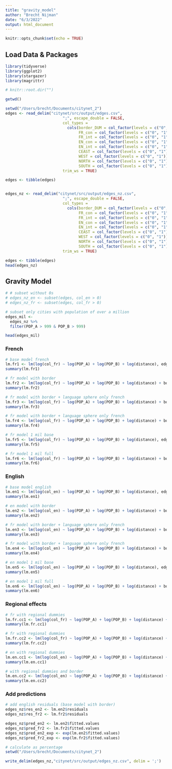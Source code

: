 ```yaml
---
title: "gravity_model"
author: "Brecht Nijman"
date: "6/3/2022"
output: html_document
---
```


```r
knitr::opts_chunk$set(echo = TRUE)
```

## Load Data & Packages

```r
library(tidyverse)
library(ggplot2)
library(stargazer)
library(magrittr)
```

```r
# knitr::root.dir("")
```

```r
getwd()
```


```r
setwd("/Users/brecht/Documents/citynet_2")
edges <- read_delim("citynet/src/output/edges.csv",
                         ";", escape_double = FALSE, 
                         col_types = 
                           cols(border_DUM = col_factor(levels = c("0", "1")), 
                                FR_con = col_factor(levels = c("0", "1")), 
                                FR_int = col_factor(levels = c("0", "1")), 
                                EN_con = col_factor(levels = c("0", "1")), 
                                EN_int = col_factor(levels = c("0", "1")),
                                CEAST = col_factor(levels = c("0", "1")), 
                                WEST = col_factor(levels = c("0", "1")), 
                                NORTH = col_factor(levels = c("0", "1")), 
                                SOUTH = col_factor(levels = c("0", "1"))), 
                         trim_ws = TRUE)

edges <- tibble(edges)


edges_nz <- read_delim("citynet/src/output/edges_nz.csv",
                         ";", escape_double = FALSE, 
                         col_types = 
                           cols(border_DUM = col_factor(levels = c("0", "1")), 
                                FR_con = col_factor(levels = c("0", "1")), 
                                FR_int = col_factor(levels = c("0", "1")), 
                                EN_con = col_factor(levels = c("0", "1")), 
                                EN_int = col_factor(levels = c("0", "1")),
                                CEAST = col_factor(levels = c("0", "1")), 
                                WEST = col_factor(levels = c("0", "1")), 
                                NORTH = col_factor(levels = c("0", "1")), 
                                SOUTH = col_factor(levels = c("0", "1"))), 
                         trim_ws = TRUE)

edges <- tibble(edges)
head(edges_nz)
```


## Gravity Model

```r
# # subset without 0s
# edges_nz_en <- subset(edges, col_en > 0)
# edges_nz_fr <- subset(edges, col_fr > 0)

# subset only cities with population of over a million
edges_mil <-
  edges_nz %>% 
  filter(POP_A > 999 & POP_B > 999)

head(edges_mil)
```

### French

```r
# base model french
lm.fr1 <- lm(log(col_fr) ~ log(POP_A) + log(POP_B) + log(distance), edges_nz)
summary(lm.fr1)
```

```r
# fr model with border
lm.fr2 <- lm(log(col_fr) ~ log(POP_A) + log(POP_B) + log(distance) + border_DUM, edges_nz)
summary(lm.fr2)
```

```r

# fr model with border + language sphere only french
lm.fr3 <- lm(log(col_fr) ~ log(POP_A) + log(POP_B) + log(distance) + border_DUM + FR_con, edges_nz)
summary(lm.fr3)

```


```r

# fr model with border + language sphere only french
lm.fr4 <- lm(log(col_fr) ~ log(POP_A) + log(POP_B) + log(distance) + border_DUM + FR_con + EN_con, edges_nz)
summary(lm.fr4)

```

```r
# fr model 1 mil base
lm.fr5 <- lm(log(col_fr) ~ log(POP_A) + log(POP_B) + log(distance), edges_mil)
summary(lm.fr5)
```

```r
# fr model 1 mil full
lm.fr6 <- lm(log(col_fr) ~ log(POP_A) + log(POP_B) + log(distance) + border_DUM + FR_con + EN_con, edges_nz)
summary(lm.fr6)
```


### English

```r
# base model english
lm.en1 <- lm(log(col_en) ~ log(POP_A) + log(POP_B) + log(distance), edges_nz)
summary(lm.en1)
```

```r
# en model with border
lm.en2 <- lm(log(col_en) ~ log(POP_A) + log(POP_B) + log(distance) + border_DUM, edges_nz)
summary(lm.en2)
```

```r

# fr model with border + language sphere only french
lm.en3 <- lm(log(col_en) ~ log(POP_A) + log(POP_B) + log(distance) + border_DUM + EN_con, edges_nz)
summary(lm.en3)

```


```r

# fr model with border + language sphere only french
lm.en4 <- lm(log(col_en) ~ log(POP_A) + log(POP_B) + log(distance) + border_DUM + FR_con + EN_con, edges_nz)
summary(lm.en4)

```


```r
# en model 1 mil base
lm.en5 <- lm(log(col_en) ~ log(POP_A) + log(POP_B) + log(distance), edges_mil)
summary(lm.en5)
```

```r
# en model 1 mil full
lm.en6 <- lm(log(col_en) ~ log(POP_A) + log(POP_B) + log(distance) + border_DUM + FR_con + EN_con, edges_nz)
summary(lm.en6)
```

### Regional effects

```r
# fr with regional dummies
lm.fr.cc1 <- lm(log(col_fr) ~ log(POP_A) + log(POP_B) + log(distance) + CEAST + WEST + NORTH + SOUTH, edges_nz)
summary(lm.fr.cc1)
```

```r
# fr with regional dummies
lm.fr.cc2 <- lm(log(col_fr) ~ log(POP_A) + log(POP_B) + log(distance) + CEAST + WEST + NORTH + SOUTH + border_DUM, edges_nz)
summary(lm.fr.cc2)
```

```r
# en with regional dummies
lm.en.cc1 <- lm(log(col_en) ~ log(POP_A) + log(POP_B) + log(distance) + CEAST + WEST + NORTH + SOUTH, edges_nz)
summary(lm.en.cc1)
```

```r
# with regional dummies and border
lm.en.cc2 <- lm(log(col_en) ~ log(POP_A) + log(POP_B) + log(distance) + CEAST + WEST + NORTH + SOUTH + border_DUM, edges_nz)
summary(lm.en.cc2)
```


### Add predictions

```r
# add english residuals (base model with border)
edges_nz$res_en2 <- lm.en2$residuals
edges_nz$res_fr2 <- lm.fr2$residuals
```



```r
edges_nz$pred_en2 <- lm.en2$fitted.values
edges_nz$pred_fr2 <- lm.fr2$fitted.values
edges_nz$pred_en2_exp <- exp(lm.en2$fitted.values)
edges_nz$pred_fr2_exp <- exp(lm.fr2$fitted.values)
```



```r
# calculate as percentage
setwd("/Users/brecht/Documents/citynet_2")

write_delim(edges_nz,"citynet/src/output/edges_nz.csv", delim = ';')
```


